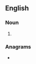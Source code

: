 ==English==

===Noun===
{{head|en|noun form}}

# {{plural of|en|naik}}

===Anagrams===
* {{anagrams|en|a=aikns|Akins|Askin|Inkas|ask in|askin'|kains|kinas|skain}}